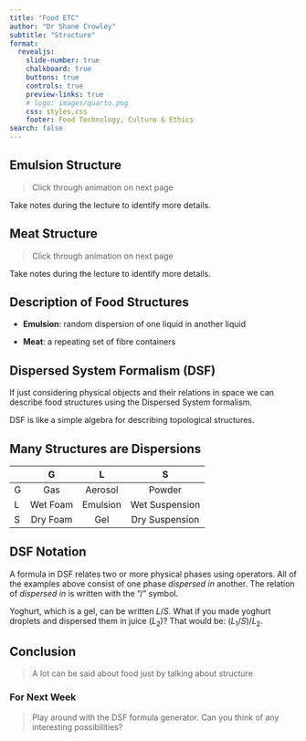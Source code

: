 ```yaml
---
title: "Food ETC"
author: "Dr Shane Crowley"
subtitle: "Structure"
format:
  revealjs: 
    slide-number: true
    chalkboard: true
    buttons: true
    controls: true
    preview-links: true
    # logo: images/quarto.png
    css: styles.css
    footer: Food Technology, Culture & Ethics 
search: false
---
```


## Emulsion Structure

> Click through animation on next page

::: {.callout-tip}

Take notes during the lecture to identify more details.

:::

## {background-iframe="sozi/emulsion.sozi.html" background-interactive="true"}

<div class="footer"></div>

## Meat Structure

> Click through animation on next page

::: {.callout-tip}

Take notes during the lecture to identify more details.

:::

## {background-iframe="sozi/meat.sozi.html" background-interactive="true"}

<div class="footer"></div>

## Description of Food Structures

- **Emulsion**: random dispersion of one liquid in another liquid

- **Meat**: a repeating set of fibre containers

::: {.callout-note}

## Dispersed System Formalism (DSF)

If just considering physical objects and their relations in space
we can describe food structures using the Dispersed System formalism.

DSF is like a simple algebra for describing topological structures.

:::

## Many Structures are Dispersions

|   | G | L | S |
|---|:---:|:---:|:---:|
| G | Gas  | Aerosol   | Powder  |
| L | Wet Foam  |  Emulsion | Wet Suspension  |
| S | Dry Foam  | Gel  | Dry Suspension  |

::: {.callout-note}

## DSF Notation

A formula in DSF relates two or more physical phases using operators.
All of the examples above consist of one phase *dispersed in* another.
The relation of *dispersed in* is written with the "$/$" symbol.

Yoghurt, which is a gel, can be written $L/S$.
What if you made yoghurt droplets and dispersed them in juice ($L_2$)?
That would be: $(L_1/S)/L_2$.

:::

## Conclusion

> A lot can be said about food just by talking about structure


### For Next Week

> Play around with the DSF formula generator.
> Can you think of any interesting possibilities?

